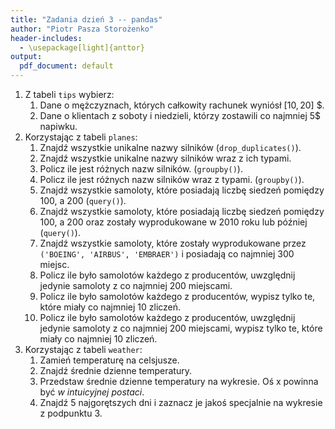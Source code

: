 ```yaml
---
title: "Zadania dzień 3 -- pandas"
author: "Piotr Pasza Storożenko"
header-includes:
  - \usepackage[light]{anttor}
output:
  pdf_document: default
---
```


1. Z tabeli `tips` wybierz:
    1. Dane o mężczyznach, których całkowity rachunek wyniósł $[10, 20]$ \$.
    2. Dane o klientach z soboty i niedzieli, którzy zostawili co najmniej 5$ napiwku.
2. Korzystając z tabeli `planes`:
    1. Znajdź wszystkie unikalne nazwy silników (`drop_duplicates()`).
    2. Znajdź wszystkie unikalne nazwy silników wraz z ich typami.
    3. Policz ile jest różnych nazw silników. (`groupby()`).
    4. Policz ile jest różnych nazw silników wraz z typami. (`groupby()`).
    5. Znajdź wszystkie samoloty, które posiadają liczbę siedzeń pomiędzy 100, a 200 (`query()`).
    6. Znajdź wszystkie samoloty, które posiadają liczbę siedzeń pomiędzy 100, a 200 oraz zostały wyprodukowane w 2010 roku lub później (`query()`).
    7. Znajdź wszystkie samoloty, które zostały wyprodukowane przez `('BOEING', 'AIRBUS', 'EMBRAER')` i posiadają co najmniej 300 miejsc.
    8. Policz ile było samolotów każdego z producentów, uwzględnij jedynie samoloty z co najmniej 200 miejscami.
    9. Policz ile było samolotów każdego z producentów, wypisz tylko te, które miały co najmniej 10 zliczeń.
    10. Policz ile było samolotów każdego z producentów, uwzględnij jedynie samoloty z co najmniej 200 miejscami, wypisz tylko te, które miały co najmniej 10 zliczeń.
3. Korzystając z tabeli `weather`:
    1. Zamień temperaturę na celsjusze.
    2. Znajdź średnie dzienne temperatury.
    3. Przedstaw średnie dzienne temperatury na wykresie. Oś x powinna być *w intuicyjnej postaci*.
    4. Znajdź 5 najgorętszych dni i zaznacz je jakoś specjalnie na wykresie z podpunktu 3.